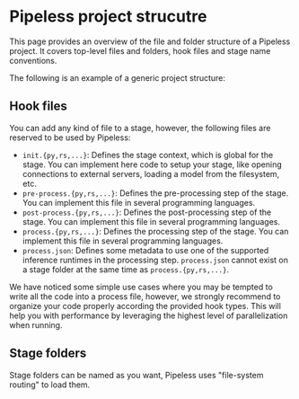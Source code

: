 
# Pipeless project strucutre

This page provides an overview of the file and folder structure of a Pipeless project. It covers top-level files and folders, hook files and stage name conventions.

The following is an example of a generic project structure:

<FileTree>
  <FileTree.Folder name="my-project" defaultOpen>
    <FileTree.Folder name="a-python-stage" defaultOpen>
      <FileTree.File name="pre-process.py" />
      <FileTree.File name="process.py" />
      <FileTree.File name="post-process.py" />
    </FileTree.Folder>
    <FileTree.Folder name="a-stage-using-an-inference-runtime" defaultOpen>
      <FileTree.File name="pre-process.py" />
      <FileTree.File name="process.json" />
      <FileTree.File name="post-process.py" />
    </FileTree.Folder>
    <FileTree.Folder name="a-multi-language-stage" defaultOpen>
      <FileTree.File name="pre-process.py" />
      <FileTree.File name="process.json" />
      <FileTree.File name="post-process.rs" />
    </FileTree.Folder>
  </FileTree.Folder>
</FileTree>

## Hook files

You can add any kind of file to a stage, however, the following files are reserved to be used by Pipeless:

* `init.{py,rs,...}`: Defines the stage context, which is global for the stage. You can implement here code to setup your stage, like opening connections to external servers, loading a model from the filesystem, etc.
* `pre-process.{py,rs,...}`: Defines the pre-processing step of the stage. You can implement this file in several programming languages.
* `post-process.{py,rs,...}`: Defines the post-processing step of the stage. You can implement this file in several programming languages.
* `process.{py,rs,...}`: Defines the processing step of the stage. You can implement this file in several programming languages.
* `process.json`: Defines some metadata to use one of the supported inference runtimes in the processing step. `process.json` cannot exist on a stage folder at the same time as `process.{py,rs,...}`.

<Callout>
We have noticed some simple use cases where you may be tempted to write all the code into a process file, however, we strongly recommend to organize your code properly according the provided hook types. This will help you with performance by leveraging the highest level of parallelization when running.
</Callout>

## Stage folders

Stage folders can be named as you want, Pipeless uses "file-system routing" to load them.